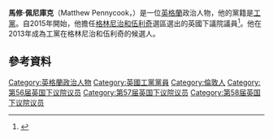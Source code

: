 '''馬修·佩尼庫克'''（Matthew Pennycook，{{bd|1982年|10月29日}}）是一位[[英格蘭|英格蘭]]政治人物，他的黨籍是[[工黨_(英國)|工黨]]。自2015年開始，他擔任[[格林尼治和伍利奇_(英國國會選區)|格林尼治和伍利奇]]選區選出的英國下議院議員<ref>{{cite web |url=http://www.bbc.co.uk/news/politics/constituencies/E14000718 |title=Greenwich & Woolwich parliamentary constituency - Election 2015 - BBC News |publisher=Bbc.co.uk |date= |accessdate=2015-06-19 |archive-date=2020-05-01 |archive-url=https://web.archive.org/web/20200501031933/https://www.bbc.co.uk/news/politics/constituencies/E14000718 |dead-url=no }}</ref>。他在2013年成為工黨在格林尼治和伍利奇的候選人。
==參考資料==
{{Reflist}}

{{DEFAULTSORT:Pennycook, Matthew}}
[[Category:英格蘭政治人物|Category:英格蘭政治人物]]
[[Category:英國工黨黨員|Category:英國工黨黨員]]
[[Category:倫敦人|Category:倫敦人]]
[[Category:第56届英国下议院议员|Category:第56届英国下议院议员]]
[[Category:第57届英国下议院议员|Category:第57届英国下议院议员]]
[[Category:第58届英国下议院议员|Category:第58届英国下议院议员]]